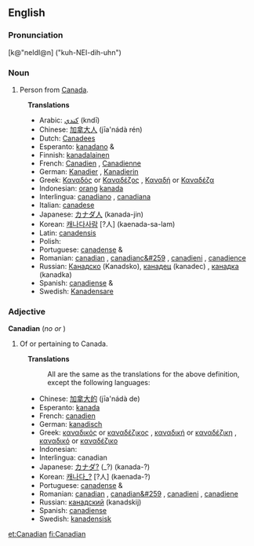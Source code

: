 {{rfc}}
==English==

===Pronunciation===
[k@"neIdI@n] ("kuh-NEI-dih-uhn")

===Noun===
{{en-noun-reg}}

# Person from [[Canada]].
:'''Translations'''
:*Arabic: [[كندي]] (kndī)
:*Chinese: [[加拿大人]] (jīa'nádà rén)
:*Dutch: [[Canadees]]
:*Esperanto: [[kanadano]] {{m}} & {{f}}
:*Finnish: [[kanadalainen]]
:*French: [[Canadien]] {{m}}, [[Canadienne]]  {{f}}
:*German: [[Kanadier]] {{m}}, [[Kanadierin]]  {{f}}
:*Greek: [[Καναδός]] or [[Καναδέζος]] {{m}}, [[Καναδή]] or [[Καναδέζα]] {{f}}
:*Indonesian: [[orang]] [[kanada]]
:*Interlingua: [[canadiano]] {{m}}, [[canadiana]] {{f}}
:*Italian: [[canadese]]
:*Japanese: [[カナダ]][[人]] (kanada-jin)
:*Korean: [[캐나다사람]] [?人] (kaenada-sa-lam)
:*Latin: [[canadensis]]
:*Polish: [[]]
:*Portuguese: [[canadense]] {{m}} & {{f}}
:*Romanian: [[canadian]] {{m}}, [[canadianc&#259]] {{f}}, [[canadieni]] {{m}} {{p}}, [[canadience]] {{f}} {{p}}
:*Russian: [[Канадско]] (Kanadsko), [[канадец]] (kanadec) {{m}}, [[канадка]] (kanadka) {{f}}
:*Spanish: [[canadiense]] {{m}} & {{f}}
:*Swedish: [[Kanadensare]]

===Adjective===
'''Canadian'''  (''no'' {{compar}} ''or'' {{superl}})

# Of or pertaining to Canada.
:'''Translations'''
:: All are the same as the translations for the above definition, except the following languages:
:*Chinese: [[加拿大的]] (jīa'nádà de)
:*Esperanto: [[kanada]]
:*French: [[canadien]]
:*German: [[kanadisch]] 
:*Greek: [[καναδικός]] or [[καναδέζικος]] {{m}}, [[καναδική]] or [[καναδέζικη]] {{f}}, [[καναδικό]] or [[καναδέζικο]] {{n}}
:*Indonesian: [[]]
:*Interlingua: canadian
:*Japanese: [[カナダ?]] (_?) (kanada-?)
:*Korean: [[캐나다_?]] [?人] (kaenada-?)
:*Portuguese: [[canadense]] {{m}} & {{f}}
:*Romanian: [[canadian]] {{m}}, [[canadian&#259]] {{f}}, [[canadieni]] {{m}} {{p}}, [[canadiene]] {{f}} {{p}}
:*Russian: [[канадский]] (kanadskij)
:*Spanish: [[canadiense]]
:*Swedish: [[kanadensisk]]

[[et:Canadian]]
[[fi:Canadian]]